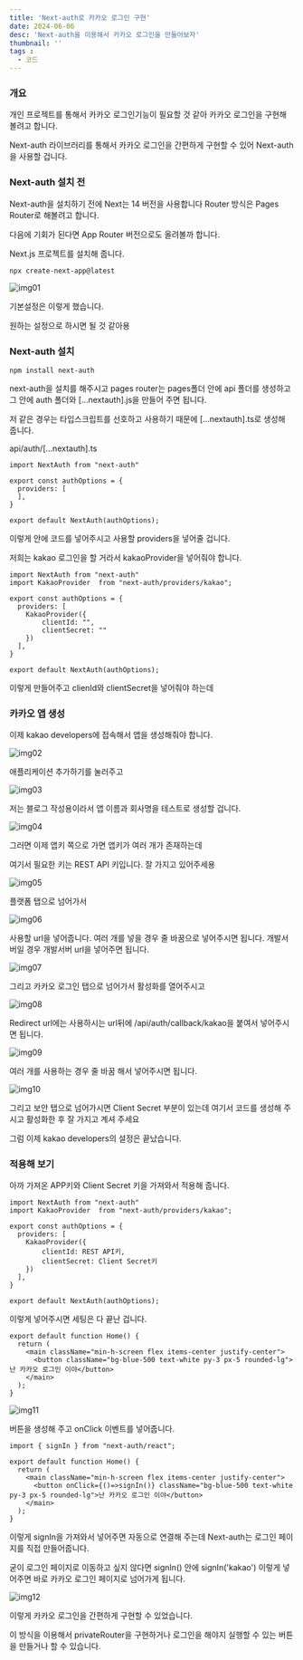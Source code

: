 ```yaml
---
title: 'Next-auth로 카카오 로그인 구현'
date: 2024-06-06
desc: 'Next-auth을 이용해서 카카오 로그인을 만들어보자'
thumbnail: ''
tags : 
  - 코드
---
```


### 개요

개인 프로젝트를 통해서 카카오 로그인기능이 필요할 것 같아 카카오 로그인을 구현해 볼려고 합니다.

Next-auth 라이브러리를 통해서 카카오 로그인을 간편하게 구현할 수 있어 Next-auth을 사용할 겁니다.

### Next-auth 설치 전

Next-auth을 설치하기 전에 Next는 14 버전을 사용합니다 Router 방식은 Pages Router로 해볼려고 합니다.

다음에 기회가 된다면 App Router 버전으로도 올려볼까 합니다.

Next.js 프로젝트를 설치해 줍니다.

```
npx create-next-app@latest
```

![img01](/posts/blog/nextAuth/img01.png)

기본설정은 이렇게 했습니다.

원하는 설정으로 하시면 될 것 같아용

### Next-auth 설치

```
npm install next-auth
```

next-auth을 설치를 해주시고 pages router는 pages폴더 안에 api 폴더를 생성하고 그 안에 auth 폴더와 \[...nextauth\].js을 만들어 주면 됩니다.

저 같은 경우는 타입스크립트를 선호하고 사용하기 때문에 \[...nextauth\].ts로 생성해 줍니다.

api/auth/\[...nextauth\].ts

```
import NextAuth from "next-auth"

export const authOptions = {
  providers: [
  ],
}

export default NextAuth(authOptions);
```

이렇게 안에 코드를 넣어주시고 사용할 providers을 넣어줄 겁니다.

저희는 kakao 로그인을 할 거라서 kakaoProvider을 넣어줘야 합니다.

```
import NextAuth from "next-auth"
import KakaoProvider  from "next-auth/providers/kakao";

export const authOptions = {
  providers: [
    KakaoProvider({
        clientId: "",
        clientSecret: ""
    })
  ],
}

export default NextAuth(authOptions);
```

이렇게 만들어주고 clienId와 clientSecret을 넣어줘야 하는데

### 카카오 앱 생성

이제 kakao developers에 접속해서 앱을 생성해줘야 합니다.

![img02](/posts/blog/nextAuth/img02.png)

애플리케이션 추가하기를 눌러주고

![img03](/posts/blog/nextAuth/img03.png)

저는 블로그 작성용이라서 앱 이름과 회사명을 테스트로 생성할 겁니다.

![img04](/posts/blog/nextAuth/img04.png)

그러면 이제 앱키 쪽으로 가면 앱키가 여러 개가 존재하는데

여기서 필요한 키는 REST API 키입니다. 잘 가지고 있어주세용

![img05](/posts/blog/nextAuth/img05.png)

플랫폼 탭으로 넘어가서

![img06](/posts/blog/nextAuth/img06.png)

사용할 url을 넣어줍니다. 여러 개를 넣을 경우 줄 바꿈으로 넣어주시면 됩니다. 개발서버일 경우 개발서버 url을 넣어주면 됩니다.

![img07](/posts/blog/nextAuth/img07.png)

그리고 카카오 로그인 탭으로 넘어가서 활성화를 열어주시고

![img08](/posts/blog/nextAuth/img08.png)

Redirect url에는 사용하시는 url뒤에 /api/auth/callback/kakao을 붙여서 넣어주시면 됩니다.

![img09](/posts/blog/nextAuth/img09.png)

여러 개를 사용하는 경우 줄 바꿈 해서 넣어주시면 됩니다.

![img10](/posts/blog/nextAuth/img10.png)

그리고 보안 탭으로 넘어가시면 Client Secret 부분이 있는데 여기서 코드를 생성해 주시고 활성화한 후 잘 가지고 계셔 주세요

그럼 이제 kakao developers의 설정은 끝났습니다.

### 적용해 보기

아까 가져온 APP키와 Client Secret 키을 가져와서 적용해 줍니다.

```
import NextAuth from "next-auth"
import KakaoProvider  from "next-auth/providers/kakao";

export const authOptions = {
  providers: [
    KakaoProvider({
        clientId: REST API키,
        clientSecret: Client Secret키
    })
  ],
}

export default NextAuth(authOptions);
```

이렇게 넣어주시면 세팅은 다 끝난 겁니다.

```
export default function Home() {
  return (
    <main className="min-h-screen flex items-center justify-center">
      <button className="bg-blue-500 text-white py-3 px-5 rounded-lg">난 카카오 로그인 이야</button>
    </main>
  );
}
```

![img11](/posts/blog/nextAuth/img11.png)

버튼을 생성해 주고 onClick 이벤트를 넣어줍니다.

```
import { signIn } from "next-auth/react";

export default function Home() {
  return (
    <main className="min-h-screen flex items-center justify-center">
      <button onClick={()=>signIn()} className="bg-blue-500 text-white py-3 px-5 rounded-lg">난 카카오 로그인 이야</button>
    </main>
  );
}
```

이렇게 signIn을 가져와서 넣어주면 자동으로 연결해 주는데 Next-auth는 로그인 페이지를 직접 만들어줍니다.

굳이 로그인 페이지로 이동하고 싶지 않다면 signIn() 안에 signIn('kakao') 이렇게 넣어주면 바로 카카오 로그인 페이지로 넘어가게 됩니다.

![img12](/posts/blog/nextAuth/img12.png)

이렇게 카카오 로그인을 간편하게 구현할 수 있었습니다.

이 방식을 이용해서 privateRouter을 구현하거나 로그인을 해야지 실행할 수 있는 버튼을 만들거나 할 수 있습니다.